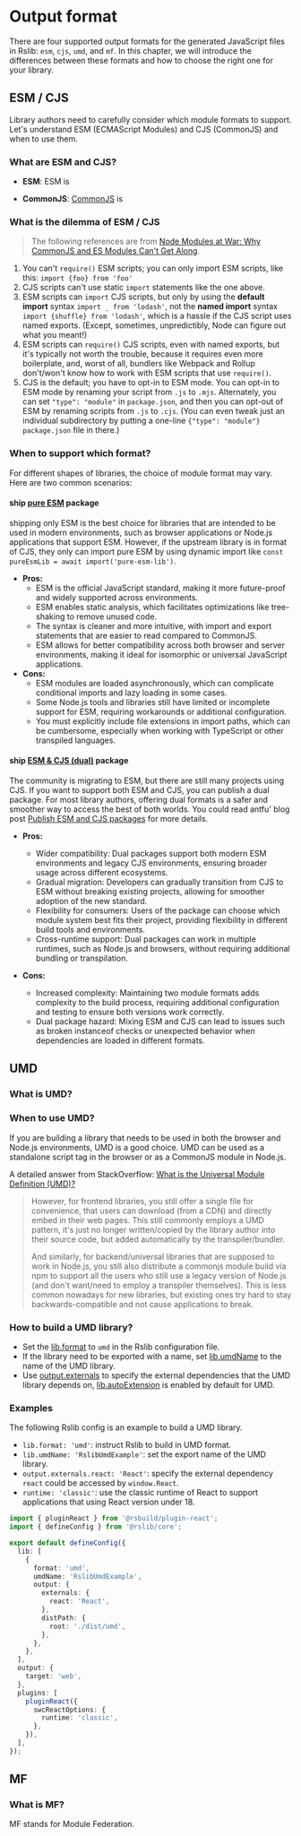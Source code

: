 
# Output format

There are four supported output formats for the generated JavaScript files in Rslib: `esm`, `cjs`, `umd`, and `mf`. In this chapter, we will introduce the differences between these formats and how to choose the right one for your library.

## ESM / CJS

Library authors need to carefully consider which module formats to support. Let's understand ESM (ECMAScript Modules) and CJS (CommonJS) and when to use them.

### What are ESM and CJS?

- **ESM**: ESM is <ESM />

- **CommonJS**: [CommonJS](https://nodejs.org/api/modules.html#modules-commonjs-modules) is <CJS />

### What is the dilemma of ESM / CJS

> The following references are from [Node Modules at War: Why CommonJS and ES Modules Can't Get Along](https://redfin.engineering/node-modules-at-war-why-commonjs-and-es-modules-cant-get-along-9617135eeca1).

1. You can't `require()` ESM scripts; you can only import ESM scripts, like this: `import {foo} from 'foo'`
2. CJS scripts can't use static `import` statements like the one above.
3. ESM scripts can `import` CJS scripts, but only by using the **default import** syntax `import _ from 'lodash'`, not the **named import** syntax `import {shuffle} from 'lodash'`, which is a hassle if the CJS script uses named exports. (Except, sometimes, unpredictibly, Node can figure out what you meant!)
4. ESM scripts can `require()` CJS scripts, even with named exports, but it's typically not worth the trouble, because it requires even more boilerplate, and, worst of all, bundlers like Webpack and Rollup don't/won't know how to work with ESM scripts that use `require()`.
5. CJS is the default; you have to opt-in to ESM mode. You can opt-in to ESM mode by renaming your script from `.js` to `.mjs`. Alternately, you can set `"type": "module"` in `package.json`, and then you can opt-out of ESM by renaming scripts from `.js` to `.cjs`. (You can even tweak just an individual subdirectory by putting a one-line `{"type": "module"}` `package.json` file in there.)

### When to support which format?

For different shapes of libraries, the choice of module format may vary. Here are two common scenarios:

#### ship [pure ESM](https://gist.github.com/sindresorhus/a39789f98801d908bbc7ff3ecc99d99c) package

shipping only ESM is the best choice for libraries that are intended to be used in modern environments, such as browser applications or Node.js applications that support ESM. However, if the upstream library is in format of CJS, they only can import pure ESM by using dynamic import like `const pureEsmLib = await import('pure-esm-lib')`.

- **Pros:**
  - ESM is the official JavaScript standard, making it more future-proof and widely supported across environments.
  - ESM enables static analysis, which facilitates optimizations like tree-shaking to remove unused code.
  - The syntax is cleaner and more intuitive, with import and export statements that are easier to read compared to CommonJS.
  - ESM allows for better compatibility across both browser and server environments, making it ideal for isomorphic or universal JavaScript applications.
- **Cons:**
  - ESM modules are loaded asynchronously, which can complicate conditional imports and lazy loading in some cases.
  - Some Node.js tools and libraries still have limited or incomplete support for ESM, requiring workarounds or additional configuration.
  - You must explicitly include file extensions in import paths, which can be cumbersome, especially when working with TypeScript or other transpiled languages.

#### ship [ESM & CJS (dual)](https://antfu.me/posts/publish-esm-and-cjs#compatibility) package

The community is migrating to ESM, but there are still many projects using CJS. If you want to support both ESM and CJS, you can publish a dual package. For most library authors, offering dual formats is a safer and smoother way to access the best of both worlds. You could read antfu' blog post [Publish ESM and CJS packages](https://antfu.me/posts/publish-esm-and-cjs) for more details.

- **Pros:**

  - Wider compatibility: Dual packages support both modern ESM environments and legacy CJS environments, ensuring broader usage across different ecosystems.
  - Gradual migration: Developers can gradually transition from CJS to ESM without breaking existing projects, allowing for smoother adoption of the new standard.
  - Flexibility for consumers: Users of the package can choose which module system best fits their project, providing flexibility in different build tools and environments.
  - Cross-runtime support: Dual packages can work in multiple runtimes, such as Node.js and browsers, without requiring additional bundling or transpilation.

- **Cons:**

  - Increased complexity: Maintaining two module formats adds complexity to the build process, requiring additional configuration and testing to ensure both versions work correctly.
  - Dual package hazard: Mixing ESM and CJS can lead to issues such as broken instanceof checks or unexpected behavior when dependencies are loaded in different formats.

## UMD

### What is UMD?

<UMD />

### When to use UMD?

If you are building a library that needs to be used in both the browser and Node.js environments, UMD is a good choice. UMD can be used as a standalone script tag in the browser or as a CommonJS module in Node.js.

A detailed answer from StackOverflow: [What is the Universal Module Definition (UMD)?](https://stackoverflow.com/a/77284527/8063488)

> However, for frontend libraries, you still offer a single file for convenience, that users can download (from a CDN) and directly embed in their web pages. This still commonly employs a UMD pattern, it's just no longer written/copied by the library author into their source code, but added automatically by the transpiler/bundler.
>
> And similarly, for backend/universal libraries that are supposed to work in
> Node.js, you still also distribute a commonjs module build via npm to support
> all the users who still use a legacy version of Node.js (and don't want/need
> to employ a transpiler themselves). This is less common nowadays for new
> libraries, but existing ones try hard to stay backwards-compatible and not
> cause applications to break.

### How to build a UMD library?

- Set the [lib.format](/config/lib/format) to `umd` in the Rslib configuration file.
- If the library need to be exported with a name, set [lib.umdName](/config/lib/umd-name) to the name of the UMD library.
- Use [output.externals](/config/rsbuild/output#outputexternals) to specify the external dependencies that the UMD library depends on, [lib.autoExtension](/config/lib/auto-extension) is enabled by default for UMD.

### Examples

The following Rslib config is an example to build a UMD library.

- `lib.format: 'umd'`: instruct Rslib to build in UMD format.
- `lib.umdName: 'RslibUmdExample'`: set the export name of the UMD library.
- `output.externals.react: 'React'`: specify the external dependency `react` could be accessed by `window.React`.
- `runtime: 'classic'`: use the classic runtime of React to support applications that using React version under 18.

```ts title="rslib.config.ts" {7-12,22}
import { pluginReact } from '@rsbuild/plugin-react';
import { defineConfig } from '@rslib/core';

export default defineConfig({
  lib: [
    {
      format: 'umd',
      umdName: 'RslibUmdExample',
      output: {
        externals: {
          react: 'React',
        },
        distPath: {
          root: './dist/umd',
        },
      },
    },
  ],
  output: {
    target: 'web',
  },
  plugins: [
    pluginReact({
      swcReactOptions: {
        runtime: 'classic',
      },
    }),
  ],
});
```

## MF

### What is MF?

MF stands for Module Federation. <MF />
